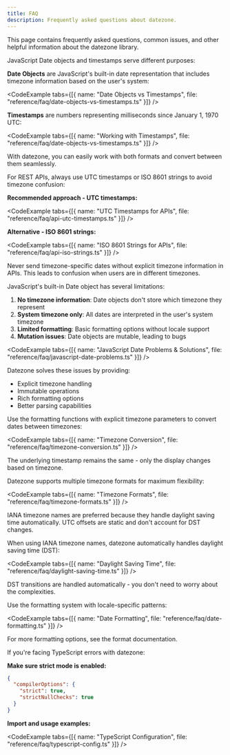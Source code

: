 ```yaml
---
title: FAQ
description: Frequently asked questions about datezone.
---
```



This page contains frequently asked questions, common issues, and other helpful information about the datezone library.

<Accordions>
  <Accordion title="What is the difference between Date objects and timestamps?">
  
JavaScript Date objects and timestamps serve different purposes:

**Date Objects** are JavaScript's built-in date representation that includes timezone information based on the user's system:

<CodeExample tabs={[{ name: "Date Objects vs Timestamps", file: "reference/faq/date-objects-vs-timestamps.ts" }]} />

**Timestamps** are numbers representing milliseconds since January 1, 1970 UTC:

<CodeExample tabs={[{ name: "Working with Timestamps", file: "reference/faq/date-objects-vs-timestamps.ts" }]} />

With datezone, you can easily work with both formats and convert between them seamlessly.

</Accordion>

<Accordion title="How should I handle timezones for REST APIs?">

For REST APIs, always use UTC timestamps or ISO 8601 strings to avoid timezone confusion:

**Recommended approach - UTC timestamps:**

<CodeExample tabs={[{ name: "UTC Timestamps for APIs", file: "reference/faq/api-utc-timestamps.ts" }]} />

**Alternative - ISO 8601 strings:**

<CodeExample tabs={[{ name: "ISO 8601 Strings for APIs", file: "reference/faq/api-iso-strings.ts" }]} />

<Callout type="warn">
  Never send timezone-specific dates without explicit timezone information in APIs.
  This leads to confusion when users are in different timezones.
</Callout>

</Accordion>

<Accordion title="Why are timezones so complicated in JavaScript?">

JavaScript's built-in Date object has several limitations:

1. **No timezone information**: Date objects don't store which timezone they represent
2. **System timezone only**: All dates are interpreted in the user's system timezone
3. **Limited formatting**: Basic formatting options without locale support
4. **Mutation issues**: Date objects are mutable, leading to bugs

<CodeExample tabs={[{ name: "JavaScript Date Problems & Solutions", file: "reference/faq/javascript-date-problems.ts" }]} />

Datezone solves these issues by providing:
- Explicit timezone handling
- Immutable operations
- Rich formatting options
- Better parsing capabilities

</Accordion>

<Accordion title="How do I convert between timezones?">

Use the formatting functions with explicit timezone parameters to convert dates between timezones:

<CodeExample tabs={[{ name: "Timezone Conversion", file: "reference/faq/timezone-conversion.ts" }]} />

<Callout type="info">
  The underlying timestamp remains the same - only the display changes based on timezone.
</Callout>

</Accordion>

<Accordion title="What timezone formats does datezone support?">

Datezone supports multiple timezone formats for maximum flexibility:

<CodeExample tabs={[{ name: "Timezone Formats", file: "reference/faq/timezone-formats.ts" }]} />

<Callout type="warn">
  IANA timezone names are preferred because they handle daylight saving time automatically.
  UTC offsets are static and don't account for DST changes.
</Callout>

</Accordion>

<Accordion title="How do I handle daylight saving time?">

When using IANA timezone names, datezone automatically handles daylight saving time (DST):

<CodeExample tabs={[{ name: "Daylight Saving Time", file: "reference/faq/daylight-saving-time.ts" }]} />

<Callout type="info">
  DST transitions are handled automatically - you don't need to worry about the complexities.
</Callout>

</Accordion>

<Accordion title="How do I format dates for different locales?">

Use the formatting system with locale-specific patterns:

<CodeExample tabs={[{ name: "Date Formatting", file: "reference/faq/date-formatting.ts" }]} />

For more formatting options, see the <Link href="/docs/reference/format">format documentation</Link>.

</Accordion>

<Accordion title="Common TypeScript issues">

If you're facing TypeScript errors with datezone:

**Make sure strict mode is enabled:**
```json title="tsconfig.json"
{
  "compilerOptions": {
    "strict": true,
    "strictNullChecks": true
  }
}
```

**Import and usage examples:**

<CodeExample tabs={[{ name: "TypeScript Configuration", file: "reference/faq/typescript-config.ts" }]} />

</Accordion>

</Accordions>
